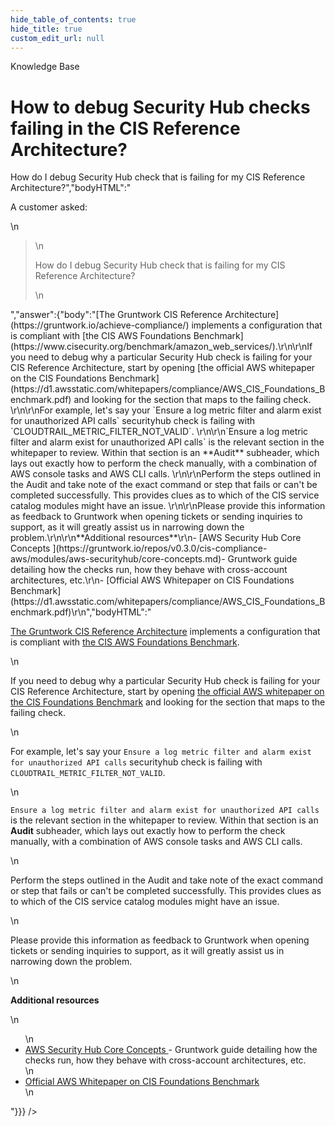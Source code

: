 ```yaml
---
hide_table_of_contents: true
hide_title: true
custom_edit_url: null
---
```



<CenterLayout>
<span class="title">Knowledge Base</span>
<h1>How to debug Security Hub checks failing in the CIS Reference Architecture?</h1>
<GitHub json={{"id":"D_kwDOF8slf84AOesk","number":135,"author":{"login":"zackproser"},"title":"How to debug Security Hub checks failing in the CIS Reference Architecture?","body":"A customer asked: \r\n> How do I debug Security Hub check that is failing for my CIS Reference Architecture?","bodyHTML":"<p dir=\"auto\">A customer asked:</p>\n<blockquote>\n<p dir=\"auto\">How do I debug Security Hub check that is failing for my CIS Reference Architecture?</p>\n</blockquote>","answer":{"body":"[The Gruntwork CIS Reference Architecture](https://gruntwork.io/achieve-compliance/) implements a configuration that is compliant with [the CIS AWS Foundations Benchmark](https://www.cisecurity.org/benchmark/amazon_web_services/).\r\n\r\nIf you need to debug why a particular Security Hub check is failing for your CIS Reference Architecture, start by opening [the official AWS whitepaper on the CIS Foundations Benchmark](https://d1.awsstatic.com/whitepapers/compliance/AWS_CIS_Foundations_Benchmark.pdf) and looking for the section that maps to the failing check. \r\n\r\nFor example, let's say your `Ensure a log metric filter and alarm exist for unauthorized API calls` securityhub check is failing with `CLOUDTRAIL_METRIC_FILTER_NOT_VALID`. \r\n\r\n`Ensure a log metric filter and alarm exist for unauthorized API calls` is the relevant section in the whitepaper to review. Within that section is an **Audit** subheader, which lays out exactly how to perform the check manually, with a combination of AWS console tasks and AWS CLI calls. \r\n\r\nPerform the steps outlined in the Audit and take note of the exact command or step that fails or can't be completed successfully. This provides clues as to which of the CIS service catalog modules might have an issue. \r\n\r\nPlease provide this information as feedback to Gruntwork when opening tickets or sending inquiries to support, as it will greatly assist us in narrowing down the problem.\r\n\r\n**Additional resources**\r\n- [AWS Security Hub Core Concepts ](https://gruntwork.io/repos/v0.3.0/cis-compliance-aws/modules/aws-securityhub/core-concepts.md)- Gruntwork guide detailing how the checks run, how they behave with cross-account architectures, etc.\r\n- [Official AWS Whitepaper on CIS Foundations Benchmark](https://d1.awsstatic.com/whitepapers/compliance/AWS_CIS_Foundations_Benchmark.pdf)\r\n","bodyHTML":"<p dir=\"auto\"><a href=\"https://gruntwork.io/achieve-compliance/\" rel=\"nofollow\">The Gruntwork CIS Reference Architecture</a> implements a configuration that is compliant with <a href=\"https://www.cisecurity.org/benchmark/amazon_web_services/\" rel=\"nofollow\">the CIS AWS Foundations Benchmark</a>.</p>\n<p dir=\"auto\">If you need to debug why a particular Security Hub check is failing for your CIS Reference Architecture, start by opening <a href=\"https://d1.awsstatic.com/whitepapers/compliance/AWS_CIS_Foundations_Benchmark.pdf\" rel=\"nofollow\">the official AWS whitepaper on the CIS Foundations Benchmark</a> and looking for the section that maps to the failing check.</p>\n<p dir=\"auto\">For example, let's say your <code class=\"notranslate\">Ensure a log metric filter and alarm exist for unauthorized API calls</code> securityhub check is failing with <code class=\"notranslate\">CLOUDTRAIL_METRIC_FILTER_NOT_VALID</code>.</p>\n<p dir=\"auto\"><code class=\"notranslate\">Ensure a log metric filter and alarm exist for unauthorized API calls</code> is the relevant section in the whitepaper to review. Within that section is an <strong>Audit</strong> subheader, which lays out exactly how to perform the check manually, with a combination of AWS console tasks and AWS CLI calls.</p>\n<p dir=\"auto\">Perform the steps outlined in the Audit and take note of the exact command or step that fails or can't be completed successfully. This provides clues as to which of the CIS service catalog modules might have an issue.</p>\n<p dir=\"auto\">Please provide this information as feedback to Gruntwork when opening tickets or sending inquiries to support, as it will greatly assist us in narrowing down the problem.</p>\n<p dir=\"auto\"><strong>Additional resources</strong></p>\n<ul dir=\"auto\">\n<li><a href=\"https://gruntwork.io/repos/v0.3.0/cis-compliance-aws/modules/aws-securityhub/core-concepts.md\" rel=\"nofollow\">AWS Security Hub Core Concepts </a>- Gruntwork guide detailing how the checks run, how they behave with cross-account architectures, etc.</li>\n<li><a href=\"https://d1.awsstatic.com/whitepapers/compliance/AWS_CIS_Foundations_Benchmark.pdf\" rel=\"nofollow\">Official AWS Whitepaper on CIS Foundations Benchmark</a></li>\n</ul>"}}} />

</CenterLayout>
  

<!-- ##DOCS-SOURCER-START
{
  "sourcePlugin": "github-discussions",
  "hash": "828be3cf70ba0cb141270428cda823e0"
}
##DOCS-SOURCER-END -->

